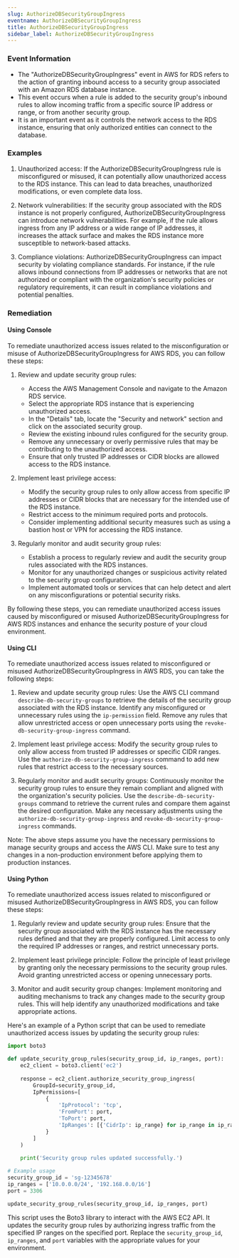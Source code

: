 ```yaml
--- 
slug: AuthorizeDBSecurityGroupIngress
eventname: AuthorizeDBSecurityGroupIngress
title: AuthorizeDBSecurityGroupIngress
sidebar_label: AuthorizeDBSecurityGroupIngress
---
```

                       
### Event Information

- The "AuthorizeDBSecurityGroupIngress" event in AWS for RDS refers to the action of granting inbound access to a security group associated with an Amazon RDS database instance.
- This event occurs when a rule is added to the security group's inbound rules to allow incoming traffic from a specific source IP address or range, or from another security group.
- It is an important event as it controls the network access to the RDS instance, ensuring that only authorized entities can connect to the database.


### Examples

1. Unauthorized access: If the AuthorizeDBSecurityGroupIngress rule is misconfigured or misused, it can potentially allow unauthorized access to the RDS instance. This can lead to data breaches, unauthorized modifications, or even complete data loss.

2. Network vulnerabilities: If the security group associated with the RDS instance is not properly configured, AuthorizeDBSecurityGroupIngress can introduce network vulnerabilities. For example, if the rule allows ingress from any IP address or a wide range of IP addresses, it increases the attack surface and makes the RDS instance more susceptible to network-based attacks.

3. Compliance violations: AuthorizeDBSecurityGroupIngress can impact security by violating compliance standards. For instance, if the rule allows inbound connections from IP addresses or networks that are not authorized or compliant with the organization's security policies or regulatory requirements, it can result in compliance violations and potential penalties.

### Remediation

#### Using Console

To remediate unauthorized access issues related to the misconfiguration or misuse of AuthorizeDBSecurityGroupIngress for AWS RDS, you can follow these steps:

1. Review and update security group rules:
   - Access the AWS Management Console and navigate to the Amazon RDS service.
   - Select the appropriate RDS instance that is experiencing unauthorized access.
   - In the "Details" tab, locate the "Security and network" section and click on the associated security group.
   - Review the existing inbound rules configured for the security group.
   - Remove any unnecessary or overly permissive rules that may be contributing to the unauthorized access.
   - Ensure that only trusted IP addresses or CIDR blocks are allowed access to the RDS instance.

2. Implement least privilege access:
   - Modify the security group rules to only allow access from specific IP addresses or CIDR blocks that are necessary for the intended use of the RDS instance.
   - Restrict access to the minimum required ports and protocols.
   - Consider implementing additional security measures such as using a bastion host or VPN for accessing the RDS instance.

3. Regularly monitor and audit security group rules:
   - Establish a process to regularly review and audit the security group rules associated with the RDS instances.
   - Monitor for any unauthorized changes or suspicious activity related to the security group configuration.
   - Implement automated tools or services that can help detect and alert on any misconfigurations or potential security risks.

By following these steps, you can remediate unauthorized access issues caused by misconfigured or misused AuthorizeDBSecurityGroupIngress for AWS RDS instances and enhance the security posture of your cloud environment.

#### Using CLI

To remediate unauthorized access issues related to misconfigured or misused AuthorizeDBSecurityGroupIngress in AWS RDS, you can take the following steps:

1. Review and update security group rules: Use the AWS CLI command `describe-db-security-groups` to retrieve the details of the security group associated with the RDS instance. Identify any misconfigured or unnecessary rules using the `ip-permission` field. Remove any rules that allow unrestricted access or open unnecessary ports using the `revoke-db-security-group-ingress` command.

2. Implement least privilege access: Modify the security group rules to only allow access from trusted IP addresses or specific CIDR ranges. Use the `authorize-db-security-group-ingress` command to add new rules that restrict access to the necessary sources.

3. Regularly monitor and audit security groups: Continuously monitor the security group rules to ensure they remain compliant and aligned with the organization's security policies. Use the `describe-db-security-groups` command to retrieve the current rules and compare them against the desired configuration. Make any necessary adjustments using the `authorize-db-security-group-ingress` and `revoke-db-security-group-ingress` commands.

Note: The above steps assume you have the necessary permissions to manage security groups and access the AWS CLI. Make sure to test any changes in a non-production environment before applying them to production instances.

#### Using Python

To remediate unauthorized access issues related to misconfigured or misused AuthorizeDBSecurityGroupIngress in AWS RDS, you can follow these steps:

1. Regularly review and update security group rules: Ensure that the security group associated with the RDS instance has the necessary rules defined and that they are properly configured. Limit access to only the required IP addresses or ranges, and restrict unnecessary ports.

2. Implement least privilege principle: Follow the principle of least privilege by granting only the necessary permissions to the security group rules. Avoid granting unrestricted access or opening unnecessary ports.

3. Monitor and audit security group changes: Implement monitoring and auditing mechanisms to track any changes made to the security group rules. This will help identify any unauthorized modifications and take appropriate actions.

Here's an example of a Python script that can be used to remediate unauthorized access issues by updating the security group rules:

```python
import boto3

def update_security_group_rules(security_group_id, ip_ranges, port):
    ec2_client = boto3.client('ec2')
    
    response = ec2_client.authorize_security_group_ingress(
        GroupId=security_group_id,
        IpPermissions=[
            {
                'IpProtocol': 'tcp',
                'FromPort': port,
                'ToPort': port,
                'IpRanges': [{'CidrIp': ip_range} for ip_range in ip_ranges]
            }
        ]
    )
    
    print('Security group rules updated successfully.')

# Example usage
security_group_id = 'sg-12345678'
ip_ranges = ['10.0.0.0/24', '192.168.0.0/16']
port = 3306

update_security_group_rules(security_group_id, ip_ranges, port)
```

This script uses the Boto3 library to interact with the AWS EC2 API. It updates the security group rules by authorizing ingress traffic from the specified IP ranges on the specified port. Replace the `security_group_id`, `ip_ranges`, and `port` variables with the appropriate values for your environment.


 